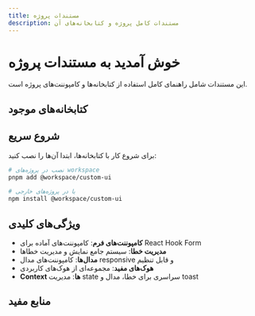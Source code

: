 ```yaml
---
title: مستندات پروژه
description: مستندات کامل پروژه و کتابخانه‌های آن
---
```


# خوش آمدید به مستندات پروژه

این مستندات شامل راهنمای کامل استفاده از کتابخانه‌ها و کامپوننت‌های پروژه است.

## کتابخانه‌های موجود

<Cards>
  <Card 
    title="Custom UI Library" 
    href="/docs/custom-ui" 
    description="کتابخانه کامپوننت‌های سفارشی React با قابلیت‌های پیشرفته"
  />
</Cards>

## شروع سریع

برای شروع کار با کتابخانه‌ها، ابتدا آن‌ها را نصب کنید:

```bash
# نصب در پروژه‌های workspace
pnpm add @workspace/custom-ui

# یا در پروژه‌های خارجی
npm install @workspace/custom-ui
```

## ویژگی‌های کلیدی

- **کامپوننت‌های فرم**: کامپوننت‌های آماده برای React Hook Form
- **مدیریت خطا**: سیستم جامع نمایش و مدیریت خطاها
- **مدال‌ها**: کامپوننت‌های مدال responsive و قابل تنظیم
- **هوک‌های مفید**: مجموعه‌ای از هوک‌های کاربردی
- **Context ها**: مدیریت state سراسری برای خطا، مدال و toast

## منابع مفید

<Cards>
  <Card title="Next.js Documentation" href="https://nextjs.org/docs" />
  <Card title="Fumadocs Documentation" href="https://fumadocs.vercel.app" />
  <Card title="React Hook Form" href="https://react-hook-form.com" />
</Cards>
